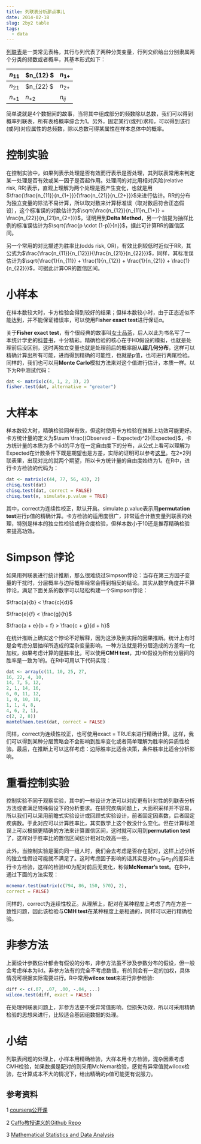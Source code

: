 ```yaml
---
title: 列联表分析那点事儿
date: 2014-02-18
slug: 2by2 table
tags:
  - data
---
```


[列联表](https://en.wikipedia.org/wiki/Contingency_table)是一类常见表格，其行与列代表了两种分类变量，行列交织给出分别隶属两个分类的频数或者概率，其基本形式如下：

 $n_{11}$ | $n_{12} $ | $n_{1+}$|
 ---------- | ----------- | ----------|
 $n_{21}$ | $n_{22} $ | $n_{2+}$|
 $n_{+1}$ | $n_{+2}$  | $n_{ij}$|
 
简单说就是4个数据间的故事，当将其中组成部分的频数除以总数，我们可以得到概率列联表，所有表格概率综合为1。另外，固定某行(或列)求和，可以得到该行(或列)对应属性的总频数，除以总数可得某属性在样本总体中的概率。

# 控制实验

在控制实验中，如果列表示处理是否有效而行表示是否处理，其列联表常用来判定某一处理是否有效或某一因子是否起作用。处理间的对比用相对风险(relative risk, RR)表示，直观上理解为两个处理是否产生变化，也就是用$\frac{\frac{n_{11}}{n_{1+}}}{\frac{n_{21}}{n_{2+}}}$来进行估计。RR的分布为独立变量的除法不易计算，所以取对数来计算标准误（取对数后符合正态假设），这个标准误的对数估计为$\sqrt{\frac{n_{12}}{n_{11}n_{1+}} + \frac{n_{22}}{n_{21}n_{2+}}}$，证明用到**Delta Method**，另一个前提为抽样比例的标准误估计为$\sqrt{\frac{p \cdot (1-p)}{n}}$，据此可计算RR的置信区间。

另一个常用的对比描述为胜率比(odds risk, OR)，有效比例较低时近似于RR，其公式为$\frac{\frac{n_{11}}{n_{12}}}{\frac{n_{21}}{n_{22}}}$，同样，其标准误估计为$\sqrt{\frac{1}{n_{11}} + \frac{1}{n_{12}} + \frac{1}{n_{21}} + \frac{1}{n_{22}}}$，可据此计算OR的置信区间。

# 小样本

在样本数较大时，卡方检验会得到较好的结果；但样本数较小时，由于正态近似不能达到，并不能保证错误率，可以使用**Fisher exact test**进行保证$\alpha$。

关于**Fisher exact test**，有个很经典的故事叫[女士品茶](https://en.wikipedia.org/wiki/Lady_tasting_tea)，后人以此为书名写了一本统计学史的[科普书](http://book.douban.com/subject/1626392/)，十分精彩。精确检验的核心在于H0假设的模拟，也就是处理前后没区别，这时两独立变量也就是处理前后的概率服从**超几何分布**，这样可以精确计算出所有可能，进而得到精确的可能性，也就是p值，也可进行两尾检验。同样的，我们也可以用**Monte Carlo**模拟方法来对这个值进行估计，本质一样。以下为R中测试代码：

~~~ r
dat <- matrix(c(4, 1, 2, 3), 2)
fisher.test(dat, alternative = "greater")
~~~

# 大样本

样本数较大时，精确检验同样有效，但这时使用卡方检验在推断上功效可能更好。卡方统计量的定义为$\sum \frac{(Observed − Expected)^2}{Expected}$，卡方统计量的本质为多个iid的平方在一定自由度下的分布，从公式上看可以理解为Expected在计数条件下既是期望也是方差，实际的证明可以参考[这里](http://ocw.mit.edu/courses/mathematics/18-443-statistics-for-applications-fall-2006/lecture-notes/lecture11.pdf)。在2*2列联表里，出现对比的就两个期望，所以卡方统计量的自由度始终为1。在R中，进行卡方检验的代码为：

~~~ r
dat <- matrix(c(44, 77, 56, 43), 2)
chisq.test(dat)
chisq.test(dat, correct = FALSE)
chisq.test(x, simulate.p.value = TRUE)
~~~

其中，correct为连续性校正，默认开启。simulate.p.value表示用**permutation test**进行p值的精确计算。卡方检验的适用度很广，非常适合计数变量列联表的处理，特别是样本的独立性检验或符合度检验，但样本数小于10还是推荐精确检验来提高功效。

# Simpson 悖论

如果用列联表进行统计推断，那么很难绕过Simpson悖论：当存在第三方因子变量的干扰时，分层概率与边际概率经常会得到相反的结论。其实从数学角度并不算悖论，满足下面关系的数字可以轻松构建一个Simpson悖论：

$\frac{a}{b} < \frac{c}{d}$

$\frac{e}{f} < \frac{g}{h}$

$\frac{a + e}{b + f} > \frac{c + g}{d + h}$

在统计推断上确实这个悖论不好解释，因为这涉及到实际的因果推断。统计上有时是会考虑分层抽样所造成的混杂变量影响，一种方法就是将分层造成的方差均一化加权，如果考虑计算的是胜率比，可以使用**CMH test**，其H0假设为所有分层间的胜率是一致为1的。在R中可用以下代码实现：

~~~ r
dat <- array(c(11, 10, 25, 27, 
16, 22, 4, 10,
14, 7, 5, 12,
2, 1, 14, 16,
6, 0, 11, 12,
1, 0, 10, 10,
1, 1, 4, 8,
4, 6, 2, 1),
c(2, 2, 8))
mantelhaen.test(dat, correct = FALSE)
~~~

同样，correct为连续性校正，也可使用exact = TRUE来进行精确计算。这样，我们可以得到某种分层策略会不会影响到胜率变化或者简单理解为胜率的异质性检验。最后，在推断上可以这样考虑：边际胜率比适合决策，条件胜率比适合分析影响。

# 重看控制实验

控制实验不同于观察实验，其中的一些设计方法可以对应更有针对性的列联表分析方法或者满足特殊假设下的分析要求。在研究疾病问题上，大面积采样并不容易，所以我们可以采用前瞻式实验设计或回顾式实验设计，前者固定因素数，后者固定疾病数。于此对应可以计算胜率比，其实数学上这个数没什么变化。但在计算标准误上可以根据更精确的方法来计算置信区间，这时就可以用到**permutation test**了，这样对于胜率比的置信区间估计相对功效高一些。

此外，当控制实验是面向同一组人时，我们会去考虑是否存在配对，这样上述分析的独立性假设可能就不满足了。这时考虑因子影响的话其实是对$n_{12}$与$n_{21}$的差异进行卡方检验，这样的检验H0为配对前后无变化，称做**McNemar’s test**。在R中，通过下面的方法实现：

~~~ r
mcnemar.test(matrix(c(794, 86, 150, 570), 2),
correct = FALSE)
~~~

同样的，correct为连续性校正。从理解上，配对在某种程度上考虑了内在方差一致性问题，因此该检验与**CMH test**在某种程度上是相通的，同样可以进行精确检验。

# 非参方法

上面设计参数估计都会有假设的分布，非参方法虽不涉及参数分布的假设，但一般会考虑样本为iid。非参方法有的完全不考虑数值，有的则会有一定的加权，具体情况可根据实际需要进行。R中常用**wilcox test**来进行非参检验:

~~~ r
diff <- c(.07, .07, .00, -.04, ...)
wilcox.test(diff, exact = FALSE)
~~~

在处理列联表问题上，非参方法更不受异常值影响，但损失功效，所以可采用精确检验的思想来进行，比较适合基因组数据的处理。

# 小结

列联表问题的处理上，小样本用精确检验，大样本用卡方检验，混杂因素考虑CMH检验，如果数据是配对的则采用McNemar检验，感觉有异常值就wilcox检验，在计算成本不大的情况下，给出精确的p值可能更有说服力。

## 参考资料

1 [coursera公开课](https://class.coursera.org/biostats2-002)

2 [Caffo教授讲义的Github Repo](https://github.com/bcaffo/MathematicsBiostatisticsBootCamp2)

3 [Mathematical Statistics and Data Analysis](http://www.amazon.com/Mathematical-Statistics-Analysis-Duxbury-Advanced/dp/0534399428)